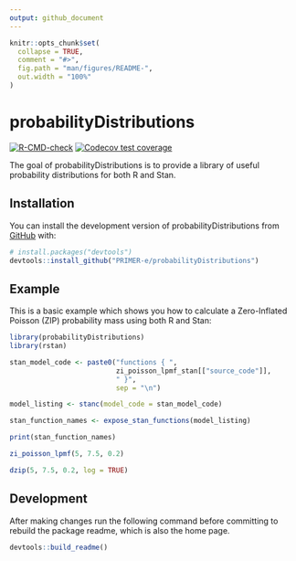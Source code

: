 ```yaml
---
output: github_document
---
```


<!-- README.md is generated from README.Rmd. 
     Please edit that file and use `devtools::build_readme()` to rebuild README.md -->

```r
knitr::opts_chunk$set(
  collapse = TRUE,
  comment = "#>",
  fig.path = "man/figures/README-",
  out.width = "100%"
)
```

# probabilityDistributions

<!-- badges: start -->
[![R-CMD-check](https://github.com/PRIMER-e/probabilityDistributions/workflows/R-CMD-check/badge.svg)](https://github.com/PRIMER-e/probabilityDistributions/actions)
[![Codecov test coverage](https://codecov.io/gh/PRIMER-e/probabilityDistributions/branch/main/graph/badge.svg)](https://app.codecov.io/gh/PRIMER-e/probabilityDistributions?branch=main)
<!-- badges: end -->

The goal of probabilityDistributions is to provide a library of useful
probability distributions for both R and Stan.

## Installation

You can install the development version of probabilityDistributions from [GitHub](https://github.com/) with:

``` r
# install.packages("devtools")
devtools::install_github("PRIMER-e/probabilityDistributions")
```

## Example

This is a basic example which shows you how to calculate a Zero-Inflated
Poisson (ZIP) probability mass using both R and Stan:

```r
library(probabilityDistributions)
library(rstan)

stan_model_code <- paste0("functions { ", 
                          zi_poisson_lpmf_stan[["source_code"]], 
                          " }",
                          sep = "\n")

model_listing <- stanc(model_code = stan_model_code)

stan_function_names <- expose_stan_functions(model_listing)

print(stan_function_names)

zi_poisson_lpmf(5, 7.5, 0.2)

dzip(5, 7.5, 0.2, log = TRUE)
```

## Development

After making changes run the following command before committing to rebuild
the package readme, which is also the home page.

```r
devtools::build_readme()
```

